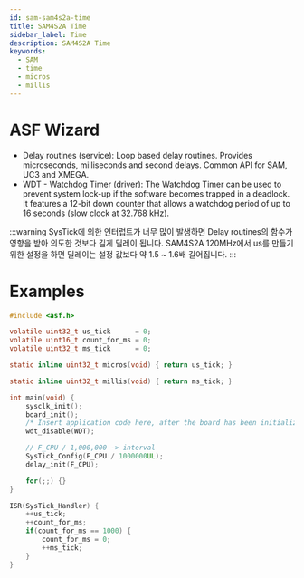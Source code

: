 ```yaml
---
id: sam-sam4s2a-time
title: SAM4S2A Time
sidebar_label: Time
description: SAM4S2A Time
keywords:
  - SAM
  - time
  - micros
  - millis
---
```


# ASF Wizard

- Delay routines (service): Loop based delay routines. Provides microseconds, milliseconds and second delays. Common API for SAM, UC3 and XMEGA.
- WDT - Watchdog Timer (driver): The Watchdog Timer can be used to prevent system lock-up if the software becomes trapped in a deadlock. It features a 12-bit down counter that allows a watchdog period of up to 16 seconds (slow clock at 32.768 kHz).

:::warning
SysTick에 의한 인터럽트가 너무 많이 발생하면 Delay routines의 함수가 영향을 받아 의도한 것보다 길게 딜레이 됩니다. SAM4S2A 120MHz에서 us를 만들기 위한 설정을 하면 딜레이는 설정 값보다 약 1.5 ~ 1.6배 길어집니다.
:::

# Examples

```c
#include <asf.h>

volatile uint32_t us_tick      = 0;
volatile uint16_t count_for_ms = 0;
volatile uint32_t ms_tick      = 0;

static inline uint32_t micros(void) { return us_tick; }

static inline uint32_t millis(void) { return ms_tick; }

int main(void) {
    sysclk_init();
    board_init();
    /* Insert application code here, after the board has been initialized. */
    wdt_disable(WDT);

    // F_CPU / 1,000,000 -> interval
    SysTick_Config(F_CPU / 1000000UL);
    delay_init(F_CPU);

    for(;;) {}
}

ISR(SysTick_Handler) {
    ++us_tick;
    ++count_for_ms;
    if(count_for_ms == 1000) {
        count_for_ms = 0;
        ++ms_tick;
    }
}
```
